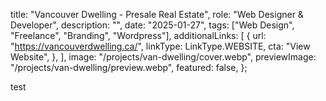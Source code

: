 
  title: "Vancouver Dwelling - Presale Real Estate",
  role: "Web Designer & Developer",
  description:
    "",
  date: "2025-01-27",
  tags: ["Web Design", "Freelance", "Branding", "Wordpress"],
  additionalLinks: [
      {
        url: "https://vancouverdwelling.ca/",
        linkType: LinkType.WEBSITE,
        cta: "View Website",
      },
    ],
  image: "/projects/van-dwelling/cover.webp",
  previewImage: "/projects/van-dwelling/preview.webp",
  featured: false,
};

<div>test</div>